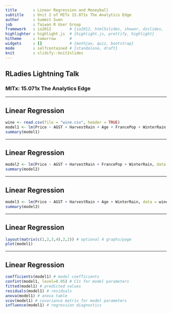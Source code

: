 ```yaml
---
title       : Linear Regression and Moneyball
subtitle    : Unit 2 of MITx 15.071x The Analytics Edge
author      : Summit Suen
job         : Taiwan R User Group
framework   : io2012        # {io2012, html5slides, shower, dzslides, ...}
highlighter : highlight.js  # {highlight.js, prettify, highlight}
hitheme     : tomorrow      # 
widgets     : []            # {mathjax, quiz, bootstrap}
mode        : selfcontained # {standalone, draft}
knit        : slidify::knit2slides
---
```

## RLadies Lightning Talk

### MITx: 15.071x The Analytics Edge

---

## Linear Regression

```r
wine <- read.csv(file = "wine.csv", header = TRUE)
model1 <- lm(Price ~ AGST + HarvestRain + Age + FrancePop + WinterRain, data = wine)
summary(model1)
```

---

## Linear Regression

```r
model2 <- lm(Price ~ AGST + HarvestRain + FrancePop + WinterRain, data = wine)
summary(model2)
```

---

## Linear Regression

```r
model3 <- lm(Price ~ AGST + HarvestRain + Age + WinterRain, data = wine)
summary(model3)
```

---

## Linear Regression

```r
layout(matrix(c(1,2,3,4),2,2)) # optional 4 graphs/page
plot(model1)
```

---

## Linear Regression

```r
coefficients(model1) # model coefficients
confint(model1, level=0.95) # CIs for model parameters
fitted(model1) # predicted values
residuals(model1) # residuals
anova(model1) # anova table
vcov(model1) # covariance matrix for model parameters
influence(model1) # regression diagnostics 
```
